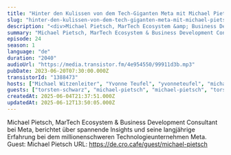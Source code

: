 ```yaml
---
title: "Hinter den Kulissen von dem Tech-Giganten Meta mit Michael Pietsch"
slug: "hinter-den-kulissen-von-dem-tech-giganten-meta-mit-michael-pietsch"
description: "<div>Michael Pietsch, MarTech Ecosystem &amp; Business Development Consultant bei Meta, berichtet über spannende Insights und seine langjährige Erfahrung bei dem millionenschweren Technologieunternehmen Meta. Guest: Michael Pietsch URL: https://de.cro.cafe/guest/michael-pietsch&nbsp;</div>"
summary: "Michael Pietsch, MarTech Ecosystem & Business Development Consultant bei Meta, berichtet über spannende Insights und seine langjährige Erfahrung bei dem millionenschweren Technologieunternehmen Meta. Guest: Michael Pietsch URL: https://de.cro.cafe/guest/michael-pietsch "
episode: 24
season: 1
language: "de"
duration: "2040"
audioUrl: "https://media.transistor.fm/4e954550/99911d3b.mp3"
pubDate: 2023-06-20T07:30:00.000Z
transistorId: "1388473"
hosts: ["Michael Witzenleiter", "Yvonne Teufel", "yvonneteufel", "michaelwitzenleiter"]
guests: ["torsten-schwarz", "michael-pietsch", "michael-pietsch", "torsten-schwarz"]
createdAt: 2025-06-04T21:37:51.000Z
updatedAt: 2025-06-12T13:50:05.000Z
---
```


Michael Pietsch, MarTech Ecosystem & Business Development Consultant bei Meta, berichtet über spannende Insights und seine langjährige Erfahrung bei dem millionenschweren Technologieunternehmen Meta. Guest: Michael Pietsch URL: https://de.cro.cafe/guest/michael-pietsch&nbsp;
